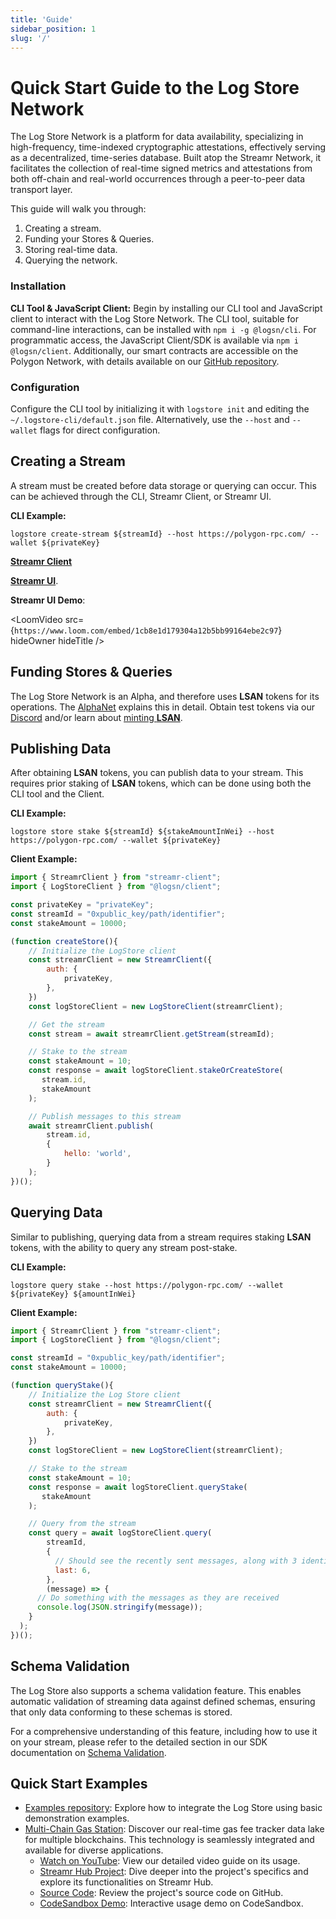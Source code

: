 ```yaml
---
title: 'Guide'
sidebar_position: 1
slug: '/'
---
```


# Quick Start Guide to the Log Store Network

The Log Store Network is a platform for data availability, specializing in high-frequency, time-indexed cryptographic attestations, effectively serving as a decentralized, time-series database.
Built atop the Streamr Network, it facilitates the collection of real-time signed metrics and attestations from both off-chain and real-world occurrences through a peer-to-peer data transport layer.

This guide will walk you through:

1. Creating a stream.
2. Funding your Stores & Queries.
3. Storing real-time data.
4. Querying the network.

### Installation

**CLI Tool & JavaScript Client:** Begin by installing our CLI tool and JavaScript client to interact with the Log Store Network.
The CLI tool, suitable for command-line interactions, can be installed with `npm i -g @logsn/cli`.
For programmatic access, the JavaScript Client/SDK is available via `npm i @logsn/client`.
Additionally, our smart contracts are accessible on the Polygon Network, with details available on our [GitHub repository](https://github.com/usherlabs/logstore/tree/master/packages/contracts).

### Configuration

Configure the CLI tool by initializing it with `logstore init` and editing the `~/.logstore-cli/default.json` file.
Alternatively, use the `--host` and `--wallet` flags for direct configuration.

## Creating a Stream

A stream must be created before data storage or querying can occur. This can be achieved through the CLI, Streamr Client, or Streamr UI.

**CLI Example:**

```shell
logstore create-stream ${streamId} --host https://polygon-rpc.com/ --wallet ${privateKey}
```

[**Streamr Client**](https://docs.streamr.network/usage/streams/creating-streams)

[**Streamr UI**](https://streamr.network/hub/streams/new).

**Streamr UI Demo**:

<LoomVideo
	src={`https://www.loom.com/embed/1cb8e1d179304a12b5bb99164ebe2c97`}
	hideOwner
	hideTitle
/>

## Funding Stores & Queries

The Log Store Network is an Alpha, and therefore uses **LSAN** tokens for its operations. The [AlphaNet](../overview/alphanet.md) explains this in detail.
Obtain test tokens via our [Discord](https://go.usher.so/discord) and/or learn about [minting **LSAN**](../cli/mint-lsan.md).

## Publishing Data

After obtaining **LSAN** tokens, you can publish data to your stream.
This requires prior staking of **LSAN** tokens, which can be done using both the CLI tool and the Client.

**CLI Example:**

```shell
logstore store stake ${streamId} ${stakeAmountInWei} --host https://polygon-rpc.com/ --wallet ${privateKey}
```

**Client Example:**

```javascript
import { StreamrClient } from "streamr-client";
import { LogStoreClient } from "@logsn/client";

const privateKey = "privateKey";
const streamId = "0xpublic_key/path/identifier";
const stakeAmount = 10000;

(function createStore(){
	// Initialize the LogStore client
	const streamrClient = new StreamrClient({
		auth: {
			privateKey,
		},
	})
	const logStoreClient = new LogStoreClient(streamrClient);

	// Get the stream
	const stream = await streamrClient.getStream(streamId);

	// Stake to the stream
	const stakeAmount = 10;
	const response = await logStoreClient.stakeOrCreateStore(
	   stream.id,
	   stakeAmount
	);

	// Publish messages to this stream
	await streamrClient.publish(
		stream.id,
		{
			hello: 'world',
		}
	);
})();
```

## Querying Data

Similar to publishing, querying data from a stream requires staking **LSAN** tokens, with the ability to query any stream post-stake.

**CLI Example:**

```shell
logstore query stake --host https://polygon-rpc.com/ --wallet ${privateKey} ${amountInWei}
```

**Client Example:**

```javascript
import { StreamrClient } from "streamr-client";
import { LogStoreClient } from "@logsn/client";

const streamId = "0xpublic_key/path/identifier";
const stakeAmount = 10000;

(function queryStake(){
	// Initialize the Log Store client
	const streamrClient = new StreamrClient({
		auth: {
			privateKey,
		},
	})
	const logStoreClient = new LogStoreClient(streamrClient);

	// Stake to the stream
	const stakeAmount = 10;
	const response = await logStoreClient.queryStake(
	   stakeAmount
	);

	// Query from the stream
	const query = await logStoreClient.query(
	    streamId,
	    {
	      // Should see the recently sent messages, along with 3 identical ones from storage
	      last: 6,
	    },
	    (message) => {
      // Do something with the messages as they are received
      console.log(JSON.stringify(message));
    }
  );
})();
```

## Schema Validation

The Log Store also supports a schema validation feature. This enables automatic validation of streaming data against defined schemas, ensuring that only data conforming to these schemas is stored.

For a comprehensive understanding of this feature, including how to use it on your stream, please refer to the detailed section in our SDK documentation on [Schema Validation](/network/sdk/schema.md).

## Quick Start Examples

- [Examples repository](https://github.com/usherlabs/logstore-examples): Explore how to integrate the Log Store using basic demonstration examples.
- [Multi-Chain Gas Station](https://rsoury.medium.com/usher-labs-presents-the-multi-chain-gas-station-a-new-era-for-blockchain-transaction-efficiency-ba0f71a566c7): Discover our real-time gas fee tracker data lake for multiple blockchains. This technology is seamlessly integrated and available for diverse applications.
  - [Watch on YouTube](https://www.youtube.com/watch?v=UEGzWuA4juk): View our detailed video guide on its usage.
  - [Streamr Hub Project](https://streamr.network/hub/projects/0x833774c6a6bcffdc67289895167d1190b738803502c89a451bbfd13076e4a61b/overview): Dive deeper into the project's specifics and explore its functionalities on Streamr Hub.
  - [Source Code](https://github.com/usherlabs/verifiable-data-streams/tree/master/sources/gas-station): Review the project's source code on GitHub.
  - [CodeSandbox Demo](https://codesandbox.io/p/devbox/multi-chain-gas-station-data-streams-2h4krg): Interactive usage demo on CodeSandbox.
